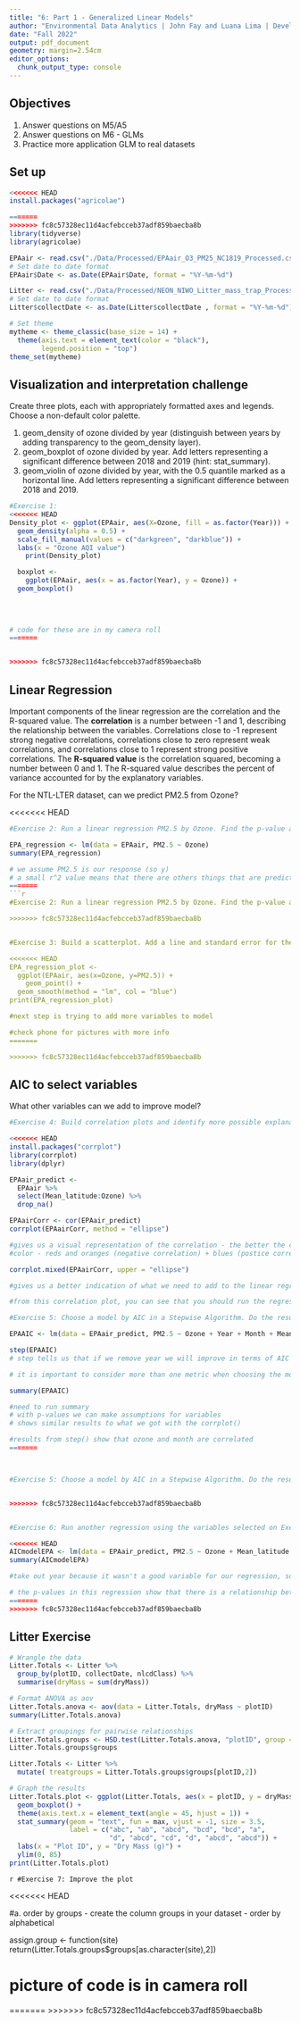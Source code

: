 ```yaml
---
title: "6: Part 1 - Generalized Linear Models"
author: "Environmental Data Analytics | John Fay and Luana Lima | Developed by Kateri Salk"
date: "Fall 2022"
output: pdf_document
geometry: margin=2.54cm
editor_options: 
  chunk_output_type: console
---
```


## Objectives
1. Answer questions on M5/A5
2. Answer questions on M6 - GLMs
3. Practice more application GLM to real datasets


## Set up
```r
<<<<<<< HEAD
install.packages("agricolae")

=======
>>>>>>> fc8c57328ec11d4acfebcceb37adf859baecba8b
library(tidyverse)
library(agricolae)   

EPAair <- read.csv("./Data/Processed/EPAair_O3_PM25_NC1819_Processed.csv", stringsAsFactors = TRUE)
# Set date to date format
EPAair$Date <- as.Date(EPAair$Date, format = "%Y-%m-%d")

Litter <- read.csv("./Data/Processed/NEON_NIWO_Litter_mass_trap_Processed.csv", stringsAsFactors = TRUE)
# Set date to date format
Litter$collectDate <- as.Date(Litter$collectDate , format = "%Y-%m-%d")

# Set theme
mytheme <- theme_classic(base_size = 14) +
  theme(axis.text = element_text(color = "black"), 
        legend.position = "top")
theme_set(mytheme)
```



## Visualization and interpretation challenge

Create three plots, each with appropriately formatted axes and legends. Choose a non-default color palette.

1. geom_density of ozone divided by year (distinguish between years by adding transparency to the geom_density layer).
2. geom_boxplot of ozone divided by year. Add letters representing a significant difference between 2018 and 2019 (hint: stat_summary). 
3. geom_violin of ozone divided by year, with the 0.5 quantile marked as a horizontal line. Add letters representing a significant difference between 2018 and 2019. 

```r
#Exercise 1:
<<<<<<< HEAD
Density_plot <- ggplot(EPAair, aes(X=Ozone, fill = as.factor(Year))) + 
  geom_density(alpha = 0.5) +
  scale_fill_manual(values = c("darkgreen", "darkblue")) +
  labs(x = "Ozone AQI value")
    print(Density_plot)

  boxplot <- 
    ggplot(EPAair, aes(x = as.factor(Year), y = Ozone)) +
  geom_boxplot()

  
  
  
# code for these are in my camera roll
=======


>>>>>>> fc8c57328ec11d4acfebcceb37adf859baecba8b
```

## Linear Regression

Important components of the linear regression are the correlation and the R-squared value. The **correlation** is a number between -1 and 1, describing the relationship between the variables. Correlations close to -1 represent strong negative correlations, correlations close to zero represent weak correlations, and correlations close to 1 represent strong positive correlations. The **R-squared value** is the correlation squared, becoming a number between 0 and 1. The R-squared value describes the percent of variance accounted for by the explanatory variables. 

For the NTL-LTER dataset, can we predict PM2.5 from Ozone?

<<<<<<< HEAD
```r

#Exercise 2: Run a linear regression PM2.5 by Ozone. Find the p-value and R-squared value. 

EPA_regression <- lm(data = EPAair, PM2.5 ~ Ozone)
summary(EPA_regression)

# we assume PM2.5 is our response (so y)
# a small r^2 value means that there are others things that are predictor for the variability in PM2.5 (not just ozone)
=======
```r

#Exercise 2: Run a linear regression PM2.5 by Ozone. Find the p-value and R-squared value. 

>>>>>>> fc8c57328ec11d4acfebcceb37adf859baecba8b


#Exercise 3: Build a scatterplot. Add a line and standard error for the linear regression. Add the regression equation to the plot

<<<<<<< HEAD
EPA_regression_plot <- 
  ggplot(EPAair, aes(x=Ozone, y=PM2.5)) +
    geom_point() +
  geom_smooth(method = "lm", col = "blue")
print(EPA_regression_plot)

#next step is trying to add more variables to model 

#check phone for pictures with more info
=======

>>>>>>> fc8c57328ec11d4acfebcceb37adf859baecba8b

```


## AIC to select variables

What other variables can we add to improve model?

```r

#Exercise 4: Build correlation plots and identify more possible explanatory variables to add to the regression.

<<<<<<< HEAD
install.packages("corrplot")
library(corrplot)
library(dplyr)

EPAair_predict <- 
  EPAair %>%
  select(Mean_latitude:Ozone) %>% 
  drop_na()

EPAairCorr <- cor(EPAair_predict)
corrplot(EPAairCorr, method = "ellipse")

#gives us a visual representation of the correlation - the better the correlation the straighter the shape of the ellipses 
#color - reds and oranges (negative correlation) + blues (postice correlation)

corrplot.mixed(EPAairCorr, upper = "ellipse")

#gives us a better indication of what we need to add to the linear regression 

#from this correlation plot, you can see that you should run the regression with the mean_latitude, month, and ozone(which we already know) 

#Exercise 5: Choose a model by AIC in a Stepwise Algorithm. Do the results from AIC match the variables you selected on Exercise 5?

EPAAIC <- lm(data = EPAair_predict, PM2.5 ~ Ozone + Year + Month + Mean_latitude + Mean_longitude)

step(EPAAIC)
# step tells us that if we remove year we will improve in terms of AIC (AIC without year is one unit less than none)

# it is important to consider more than one metric when choosing the model you are going to go with 

summary(EPAAIC)

#need to run summary
# with p-values we can make assumptions for variables 
# shows similar results to what we got with the corrplot() 

#results from step() show that ozone and month are correlated 
=======



#Exercise 5: Choose a model by AIC in a Stepwise Algorithm. Do the results from AIC match the variables you selected on Exercise 5?


>>>>>>> fc8c57328ec11d4acfebcceb37adf859baecba8b


#Exercise 6: Run another regression using the variables selected on Exercise 6. Compare r-squared value with the one from Exercise 5. 

<<<<<<< HEAD
AICmodelEPA <- lm(data = EPAair_predict, PM2.5 ~ Ozone + Mean_latitude + Month + Mean_longitude)
summary(AICmodelEPA)

#take out year because it wasn't a good variable for our regression, so with the new variables we get a higher r-squared 

# the p-values in this regression show that there is a relationship between month and ozone with pm2.5 
=======
>>>>>>> fc8c57328ec11d4acfebcceb37adf859baecba8b
```



## Litter Exercise

```r
# Wrangle the data
Litter.Totals <- Litter %>%
  group_by(plotID, collectDate, nlcdClass) %>%
  summarise(dryMass = sum(dryMass))

# Format ANOVA as aov
Litter.Totals.anova <- aov(data = Litter.Totals, dryMass ~ plotID)
summary(Litter.Totals.anova)

# Extract groupings for pairwise relationships
Litter.Totals.groups <- HSD.test(Litter.Totals.anova, "plotID", group = TRUE)
Litter.Totals.groups$groups

Litter.Totals <- Litter %>%
  mutate( treatgroups = Litter.Totals.groups$groups[plotID,2])

# Graph the results
Litter.Totals.plot <- ggplot(Litter.Totals, aes(x = plotID, y = dryMass)) +
  geom_boxplot() +
  theme(axis.text.x = element_text(angle = 45, hjust = 1)) +
  stat_summary(geom = "text", fun = max, vjust = -1, size = 3.5,
               label = c("abc", "ab", "abcd", "bcd", "bcd", "a", 
                         "d", "abcd", "cd", "d", "abcd", "abcd")) +
  labs(x = "Plot ID", y = "Dry Mass (g)") +
  ylim(0, 85)
print(Litter.Totals.plot)

```

```r
#Exercise 7: Improve the plot```

<<<<<<< HEAD

#a. order by groups - create the column groups in your dataset - order by alphabetical 



assign.group <- function(site)
  return(Litter.Totals.groups$groups[as.character(site),2])




# picture of code is in camera roll 
  


=======
>>>>>>> fc8c57328ec11d4acfebcceb37adf859baecba8b
